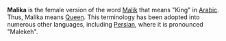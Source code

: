 '''Malika''' is the female version of the word [[Malik]] that means "King" in [[Arabic language|Arabic]].  Thus, Malika means [[monarch|Queen]].  This terminology has been adopted into numerous other languages, including [[Persian language|Persian]], where it is pronounced "Malekeh".

{{msg:stub}}
